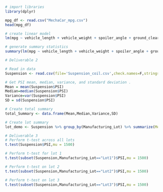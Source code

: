```r
# import libraries
library(dplyr)

```
```r
mpg_df <- read.csv("MechaCar_mpg.csv")
head(mpg_df)

```
```r
# create linear model
lm(mpg ~ vehicle_length + vehicle_weight + spoiler_angle + ground_clearance + AWD, data=mpg_df) 

# generate summary statistics
summary(lm(mpg ~ vehicle_length + vehicle_weight + spoiler_angle + ground_clearance + AWD, data=mpg_df)) 

```
```r
# Deliverable 2

# Read in data
Suspension <- read.csv(file='Suspension_coil.csv',check.names=F,stringsAsFactors = F)
```


```r
# Get PSI mean, median, variance, and standard deviation .
Mean = mean(Suspension$PSI)
Median=median(Suspension$PSI)
Variance=var(Suspension$PSI)
SD = sd(Suspension$PSI)

# Create total summary
total_Summary <- data.frame(Mean,Median,Variance,SD)
```
```r
# Create lot summary
lot_demo <- Suspension %>% group_by(Manufacturing_Lot) %>% summarize(Mean=mean(PSI),Median=median(PSI),Variance=var(PSI), SD=sd(PSI), .groups = 'keep')

```


```r
# Deliverable 3
# Perform t-test across all lots
t.test(Suspension$PSI,mu = 1500)
```
```r
# Perform t-test for lot 1
t.test(subset(Suspension,Manufacturing_Lot=="Lot1")$PSI,mu = 1500)
```

```r
# Perform t-test on lot 2
t.test(subset(Suspension,Manufacturing_Lot=="Lot2")$PSI,mu = 1500)
```
```r
# Perform t-test on lot 3
t.test(subset(Suspension,Manufacturing_Lot=="Lot3")$PSI,mu = 1500)
```

